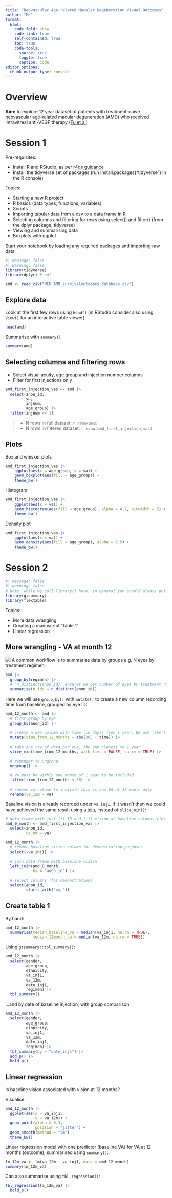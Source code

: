```yaml
---
title: "Neovascular Age-related Macular Degeneration Visual Outcomes"
author: "Me"
format: 
  html:
    code-fold: show
    code-link: true
    self-contained: true
    toc: true
    code-tools:
      source: true
      toggle: true
      caption: Code
editor_options: 
  chunk_output_type: console
---
```


# Overview

**Aim:** to explore 12 year dataset of patients with treatment-naive neovascular age-related macular degeneration (AMD) who received intravitreal anti-VEGF therapy ([Fu et al](https://jamanetwork.com/journals/jamaophthalmology/fullarticle/2772986))

# Session 1

::: callout-tip
Pre-requisites:

-   Install R and RStudio, as per [r4ds guidance](https://r4ds.hadley.nz/intro#prerequisites "r4ds guidance")
-   Install the tidyverse set of packages (run install.packages("tidyverse") in the R console)

Topics:

-   Starting a new R project
-   R basics (data types, functions, variables)
-   Scripts
-   Importing tabular data from a csv to a data frame in R
-   Selecting columns and filtering for rows using select() and filter() (from the dplyr package, tidyverse)
-   Viewing and summarising data
-   Boxplots with ggplot
:::

Start your notebook by loading any required packages and importing raw data

```r
#| message: false
#| warning: false
library(tidyverse)
library(dplyr) # sdf

amd <- read_csv("MEH_AMD_survivaloutcomes_database.csv")
```

## Explore data

Look at the first few rows using `head()` (in RStudio consider also using `View()` for an interactive table viewer)

```r
head(amd)
```

Summarise with `summary()`

```r
summary(amd)
```

## Selecting columns and filtering rows

-   Select visual acuity, age group and injection number columns
-   Filter for first injections only

```r
amd_first_injection_vas <- amd |>
  select(anon_id,
         va, 
         injnum, 
         age_group) |>
  filter(injnum == 1)
```

> -   N rows in full dataset: `r nrow(amd)`
> -   N rows in filtered dataset: `r nrow(amd_first_injection_vas)`

## Plots

Box and whisker plots

```r
amd_first_injection_vas |>
    ggplot(aes(x = age_group, y = va)) +
    geom_boxplot(aes(fill = age_group)) +
    theme_bw()
```

Histogram

```r
amd_first_injection_vas |>
    ggplot(aes(x = va)) +
    geom_histogram(aes(fill = age_group), alpha = 0.7, binwidth = 5) +
    theme_bw()
```

Density plot

```r
amd_first_injection_vas |>
    ggplot(aes(x = va)) +
    geom_density(aes(fill = age_group), alpha = 0.5) +
    theme_bw()
```

# Session 2

```r
#| message: false
#| warning: false
# Note: while we call library() here, in general you should always put *all* library() calls and variables at the start of your script/notebook
library(gtsummary)
library(flextable)
```

::: callout-tip
Topics:

-   More data wrangling
-   Creating a manuscript 'Table 1'
-   Linear regression
:::

## More wrangling - VA at month 12

![](https://bioinformatics-core-shared-training.github.io/r-intro/images/group_and_summarise.png) A common workflow is to summarise data by groups e.g. N eyes by treatment regimen:

```r
amd |>
  group_by(regimen) |>
  # `n_distinct(anon_id)` ensures we get number of eyes by treatment regimen, rather than number of observations which would be `summarise(n_observations = n())` or `summarise(n_observations = length(anon_id))`
  summarise(n_ids = n_distinct(anon_id))
```

Here we will use `group_by()` with `mutate()` to create a new column recording time from baseline, grouped by eye ID:

```r
amd_12_month <- amd |>
  # first group by eye
  group_by(anon_id) |>
  
  # create a new column with time (in days) from 1 year. We use `abs()` to convert negative values to positive
  mutate(time_from_12_months = abs(365 - time)) |>
  
  # take one row of data per eye, the one closest to 1 year
  slice_min(time_from_12_months, with_ties = FALSE, na_rm = TRUE) |>
  
  # remember to ungroup
  ungroup() |>

  # VA must be within one month of 1 year to be included
  filter(time_from_12_months < 30) |>
  
  # rename va column to indicate this is now VA at 12 month only
  rename(va_12m = va)
```

Baseline vision is already recorded under `va_inj1`. If it wasn't then we could have achieved the same result using a [join](https://r4ds.hadley.nz/joins.html), instead of `slice_min()`:

```r
# data frame with just (i) ID and (ii) vision at baseline columns (for demonstration)
amd_0_month <- amd_first_injection_vas |>
  select(anon_id,
         va_0m = va)

amd_12_month |>
  # remove baseline vision column for demonstration purposes
  select(-va_inj1) |>
  
  # join data frame with baseline vision
  left_join(amd_0_month,
            by = "anon_id") |>
  
  # select columns (for demonstration)
  select(anon_id,
         starts_with("va_"))
```

## Create table 1

By hand:

```r
amd_12_month |>
  summarise(median_baseline_va = median(va_inj1, na.rm = TRUE),
            median_12month_va = median(va_12m, na.rm = TRUE))
```

Using `gtsummary::tbl_summary()`:

```r
amd_12_month |>
  select(gender,
         age_group,
         ethnicity,
         va_inj1,
         va_12m,
         date_inj1,
         regimen) |>
  tbl_summary()
```

...and by date of baseline injection, with group comparison:

```r
amd_12_month |>
  select(gender,
         age_group,
         ethnicity,
         va_inj1,
         va_12m,
         date_inj1,
         regimen) |>
  tbl_summary(by = "date_inj1") |>
  add_p() |>
  bold_p()
```

## Linear regression

Is baseline vision associated with vision at 12 months?

Visualise:

```r
amd_12_month |>
  ggplot(aes(x = va_inj1,
             y = va_12m)) +
  geom_point(alpha = 0.3, 
             position = "jitter") +
  geom_smooth(method = "lm") +
  theme_bw()
```

Linear regression model with one predictor (baseline VA) for VA at 12 months (outcome), summarised using `summary()`:

```r
lm_12m_va <- lm(va_12m ~ va_inj1, data = amd_12_month)
summary(lm_12m_va)
```

Can also summarise using `tbl_regression()`:

```r
tbl_regression(lm_12m_va) |>
  bold_p()
```
